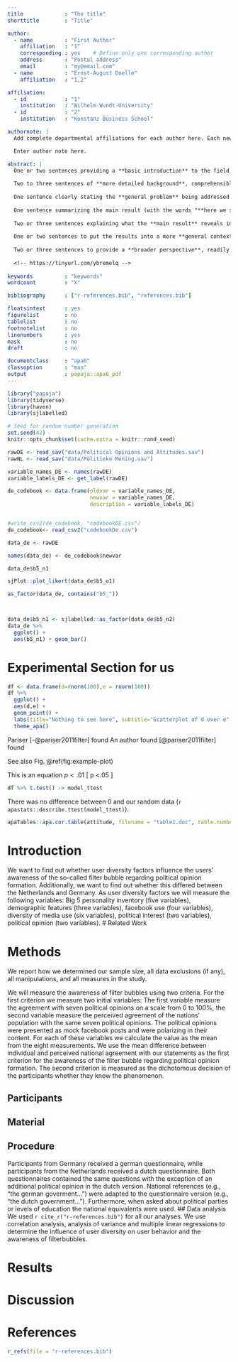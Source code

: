 ```yaml
---
title             : "The title"
shorttitle        : "Title"

author: 
  - name          : "First Author"
    affiliation   : "1"
    corresponding : yes    # Define only one corresponding author
    address       : "Postal address"
    email         : "my@email.com"
  - name          : "Ernst-August Doelle"
    affiliation   : "1,2"

affiliation:
  - id            : "1"
    institution   : "Wilhelm-Wundt-University"
  - id            : "2"
    institution   : "Konstanz Business School"

authornote: |
  Add complete departmental affiliations for each author here. Each new line herein must be indented, like this line.

  Enter author note here.

abstract: |
  One or two sentences providing a **basic introduction** to the field,  comprehensible to a scientist in any discipline.
  
  Two to three sentences of **more detailed background**, comprehensible  to scientists in related disciplines.
  
  One sentence clearly stating the **general problem** being addressed by  this particular study.
  
  One sentence summarizing the main result (with the words "**here we show**" or their equivalent).
  
  Two or three sentences explaining what the **main result** reveals in direct comparison to what was thought to be the case previously, or how the  main result adds to previous knowledge.
  
  One or two sentences to put the results into a more **general context**.
  
  Two or three sentences to provide a **broader perspective**, readily comprehensible to a scientist in any discipline.
  
  <!-- https://tinyurl.com/ybremelq -->
  
keywords          : "keywords"
wordcount         : "X"

bibliography      : ["r-references.bib", "references.bib"]

floatsintext      : yes
figurelist        : no
tablelist         : no
footnotelist      : no
linenumbers       : yes
mask              : no
draft             : no

documentclass     : "apa6"
classoption       : "man"
output            : papaja::apa6_pdf
---
```


```r
library("papaja")
library(tidyverse)
library(haven)
library(sjlabelled)

```

```r
# Seed for random number generation
set.seed(42)
knitr::opts_chunk$set(cache.extra = knitr::rand_seed)
```


```r

rawDE <- read_sav("data/Political Opinions and Attitudes.sav")
rawNL <- read_sav("data/Politieke Mening.sav")

variable_names_DE <- names(rawDE) 
variable_labels_DE <- get_label(rawDE)

de_codebook <- data.frame(oldvar = variable_names_DE,
                          newvar = variable_names_DE,
                          description = variable_labels_DE)


#write_csv2(de_codebook, "codebookDE.csv")
de_codebook<- read_csv2("codebookDe.csv")

data_de <- rawDE 

names(data_de) <- de_codebook$newvar

data_de$b5_n1

sjPlot::plot_likert(data_de$b5_o1)

as_factor(data_de, contains("b5_"))



data_de$b5_n1 <- sjlabelled::as_factor(data_de$b5_n2)
data_de %>% 
  ggplot() +
  aes(b5_n1) + geom_bar()

```


# Experimental Section for us


```r
df <- data.frame(d=rnorm(100),e = rnorm(100))
df %>% 
  ggplot() +
  aes(d,e) +
  geom_point() +
  labs(title="Nothing to see here", subtitle="Scatterplot of d over e", x="Variable d", y="Variable E")+
  theme_apa()
```
Pariser [-@pariser2011filter] found
An author found [@pariser2011filter] found

See also Fig.\ \@ref(fig:example-plot)



This is an equation $p<.01$
\[ p <.05
\]


```r
df %>% t.test() -> model_ttest
```

There was no difference between 0 and our random data (`r apastats::describe.ttest(model_ttest)`).



```r
apaTables::apa.cor.table(attitude, filename = "table1.doc", table.number = 1)
```
















# Introduction


We want to find out whether user diversity factors influence the users' awareness of the so-called filter bubble regarding political opinion formation. Additionally, we want to find out whether this differed between the Netherlands and Germany. As user diversity factors we will measure the following variables: Big 5 personality inventory (five variables), demographic features (three variables), facebook use (four variables), diversity of media use (six variables), political interest (two variables), political opinion (two variables).
# Related Work

# Methods
We report how we determined our sample size, all data exclusions (if any), all manipulations, and all measures in the study. <!-- 21-word solution (Simmons, Nelson & Simonsohn, 2012; retrieved from http://ssrn.com/abstract=2160588) -->


We will measure the awareness of filter bubbles using two criteria. For the first criterion we measure two initial variables: The first variable measure the agreement with seven political opinions on a scale from 0 to 100%, the second variable measure the perceived agreement of the nations‘ population with the same seven political opinions. The political opinions were presented as mock facebook posts and were polarizing in their content. For each of these variables we calculate the value as the mean from the eight measurements.  We use the mean difference between individual and perceived national agreement with our statements as the first criterion for the awareness of the filter bubble regarding political opinion formation. The second criterion is measured as the dichotomous decision of the participants whether they know the phenomenon. 






## Participants

## Material

## Procedure
Participants from Germany received a german questionnaire, while participants from the Netherlands received a dutch questionnaire. Both questionnaires contained the same questions with the exception of an additional political opinion in the dutch version. National references (e.g., "the german goverment...") were adapted to the questionnaire version (e.g., "the dutch government..."). Furthermore, when asked about political parties or levels of education the national equivalents were used. 
## Data analysis
We used `r cite_r("r-references.bib")` for all our analyses.
We use correlation analysis, analysis of variance and multiple linear regressions to determine the influence of user diversity on user behavior and the awareness of filterbubbles.

# Results

# Discussion


\newpage

# References
```r
r_refs(file = "r-references.bib")
```

\begingroup
\setlength{\parindent}{-0.5in}
\setlength{\leftskip}{0.5in}

<div id = "refs"></div>
\endgroup
